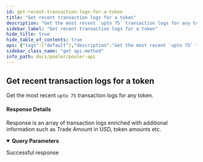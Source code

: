 ```yaml
---
id: get-recent-transaction-logs-for-a-token
title: "Get recent transaction logs for a token"
description: "Get the most recent `upto 75` transaction logs for any token."
sidebar_label: "Get recent transaction logs for a token"
hide_title: true
hide_table_of_contents: true
api: {"tags":["default"],"description":"Get the most recent `upto 75` transaction logs for any token.\n\n#### Response Details\n\nResponse is an array of transaction logs enriched with additional information such as Trade Amount in USD, token amounts etc.","parameters":[{"name":"token_contract","in":"query","schema":{"type":"string"},"example":"{{token_contract_address}}"}],"security":[{"api_key":[]}],"responses":{"200":{"description":"Successful response"}},"method":"get","path":"/v2-tokens-recent-logs","servers":[{"url":"https://uniswapv2-ethindia.powerloom.io/api/","description":"Uniswap V2"},{"url":"https://quickswap.powerloom.io/api/","description":"Quickswap"},{"url":"https://sushiswap.powerloom.io/api/","description":"Sushiswap"}],"securitySchemes":{"api_key":{"type":"apiKey","name":"X-API-Key","in":"header"}},"info":{"title":"Pooler API","version":"1.0.0"},"postman":{"name":"Get recent transaction logs for a token","description":{"content":"Get the most recent `upto 75` transaction logs for any token.\n\n#### Response Details\n\nResponse is an array of transaction logs enriched with additional information such as Trade Amount in USD, token amounts etc.","type":"text/plain"},"url":{"path":["v2-tokens-recent-logs"],"host":["{{baseUrl}}"],"query":[{"disabled":false,"key":"token_contract","value":""}],"variable":[]},"method":"GET","auth":{"type":"apikey","apikey":[{"type":"any","value":"X-API-Key","key":"key"},{"type":"any","value":"<API Key>","key":"value"},{"type":"any","value":"header","key":"in"}]}}}
sidebar_class_name: "get api-method"
info_path: docs/pooler/pooler-api
---
```



## Get recent transaction logs for a token



Get the most recent `upto 75` transaction logs for any token.

#### Response Details

Response is an array of transaction logs enriched with additional information such as Trade Amount in USD, token amounts etc.

<details style={{"marginBottom":"1rem"}} data-collapsed={false} open={true}><summary style={{}}><strong>Query Parameters</strong></summary><div><ul><ParamsItem className={"paramsItem"} param={{"name":"token_contract","in":"query","schema":{"type":"string"},"example":"{{token_contract_address}}"}}></ParamsItem></ul></div></details><div><ApiTabs><TabItem label={"200"} value={"200"}><div>

Successful response

</div><div></div></TabItem></ApiTabs></div>
      